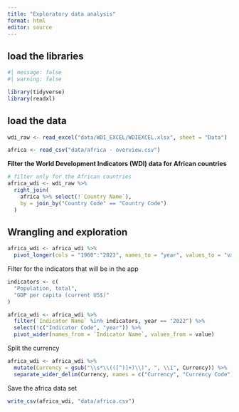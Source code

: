 ```yaml
---
title: "Exploratory data analysis"
format: html
editor: source
---
```


## load the libraries

```r
#| message: false
#| warning: false

library(tidyverse)
library(readxl)
```

## load the data

```r
wdi_raw <- read_excel("data/WDI_EXCEL/WDIEXCEL.xlsx", sheet = "Data")

africa <- read_csv("data/africa - overview.csv")
```

**Filter the World Development Indicators (WDI) data for African countries**

```r
# filter only for the African countries
africa_wdi <- wdi_raw %>% 
  right_join(
    africa %>% select(!`Country Name`), 
    by = join_by("Country Code" == "Country Code")
  ) 
```

## Wrangling and exploration

```r
africa_wdi <- africa_wdi %>% 
  pivot_longer(cols = "1960":"2023", names_to = "year", values_to = "value")
```


Filter for the indicators that will be in the app 

```r
indicators <- c(
  "Population, total",
  "GDP per capita (current US$)"
)

africa_wdi <- africa_wdi %>% 
  filter(`Indicator Name` %in% indicators, year == "2022") %>% 
  select(!c("Indicator Code", "year")) %>% 
  pivot_wider(names_from = `Indicator Name`, values_from = value)
```

Split the currency

```r
africa_wdi <- africa_wdi %>% 
  mutate(Currency = gsub("\\s*\\(([^)]+)\\)", ", \\1", Currency)) %>% 
  separate_wider_delim(Currency, names = c("Currency", "Currency Code"), delim = ",")
```


Save the africa data set

```r
write_csv(africa_wdi, "data/africa.csv") 
```

